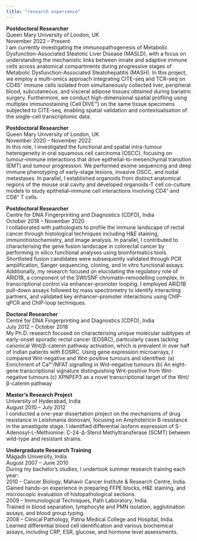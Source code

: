 ```yaml
---
title: "research experience"
---
```


::: justify-text
**Postdoctoral Researcher**\
Queen Mary University of London, UK\
November 2022 – Present\
I am currently investigating the immunopathogenesis of Metabolic Dysfunction-Associated Steatotic Liver Disease (MASLD), with a focus on understanding the mechanistic links between innate and adaptive immune cells across anatomical compartments during progressive stages of Metabolic Dysfunction-Associated Steatohepatitis (MASH). In this project, we employ a multi-omics approach integrating CITE-seq and TCR-seq on CD45⁺ immune cells isolated from simultaneously collected liver, peripheral blood, subcutaneous, and visceral adipose tissues obtained during bariatric surgery. Furthermore, we conduct high-dimensional spatial profiling using multiplex immunostaining (Cell DIVE™) on the same tissue specimens subjected to CITE-seq, enabling spatial validation and contextualisation of the single-cell transcriptomic data.

**Postdoctoral Researcher**\
Queen Mary University of London, UK\
November 2020 – November 2022\
In this role, I investigated the functional and spatial intra-tumour heterogeneity in oral squamous cell carcinoma (OSCC), focusing on tumour–immune interactions that drive epithelial-to-mesenchymal transition (EMT) and tumour progression. We performed exome sequencing and deep immune phenotyping of early-stage lesions, invasive OSCC, and nodal metastases. In parallel, I established organoids from distinct anatomical regions of the mouse oral cavity and developed organoids-T cell co-culture models to study epithelial–immune cell interactions involving CD4⁺ and CD8⁺ T cells.

**Postdoctoral Researcher**\
Centre for DNA Fingerprinting and Diagnostics (CDFD), India\
October 2018 – November 2020\
I collaborated with pathologists to profile the immune landscape of rectal cancer through histological techniques including H&E staining, immunohistochemistry, and image analysis. In parallel, I contributed to characterising the gene fusion landscape in colorectal cancer by performing in silico functional analyses using bioinformatics tools. Shortlisted fusion candidates were subsequently validated through PCR amplification, Sanger sequencing, cloning, and in vitro functional assays.\
Additionally, my research focused on elucidating the regulatory role of ARID1B, a component of the SWI/SNF chromatin-remodelling complex, in transcriptional control via enhancer–promoter looping. I employed ARID1B pull-down assays followed by mass spectrometry to identify interacting partners, and validated key enhancer–promoter interactions using ChIP-qPCR and ChIP-loop techniques.

**Doctoral Researcher**\
Centre for DNA Fingerprinting and Diagnostics (CDFD), India\
July 2012 – October 2018\
My Ph.D. research focused on characterising unique molecular subtypes of early-onset sporadic rectal cancer (EOSRC), particularly cases lacking canonical Wnt/β-catenin pathway activation, which is prevalent in over half of Indian patients with EOSRC. Using gene expression microarrays, I compared Wnt-negative and Wnt-positive tumours and identified: (a) Enrichment of Ca²⁺/NFAT signalling in Wnt-negative tumours
(b) An eight-gene transcriptional signature distinguishing Wnt-positive from Wnt-negative tumours
(c) XPNPEP3 as a novel transcriptional target of the Wnt/β-catenin pathway

**Master’s Research Project**\
University of Hyderabad, India\
August 2010 – July 2012  
I conducted a one-year dissertation project on the mechanisms of drug resistance in Leishmania donovani, focusing on Amphotericin B resistance in the amastigote stage. I identified differential isoform expression of S-Adenosyl-L-Methionine: C-24-Δ-Sterol Methyltransferase (SCMT) between wild-type and resistant strains.

**Undergraduate Research Training**\
Magadh University, India\
August 2007 – June 2010 \
During my bachelor's studies, I undertook summer research training each year:\
2010 – Cancer Biology, Mahavir Cancer Institute & Research Centre, India.\
Gained hands-on experience in preparing FFPE blocks, H&E staining, and microscopic evaluation of histopathological sections.\
2009 – Immunological Techniques, Path Laboratory, India.\
Trained in blood separation, lymphocyte and PMN isolation, agglutination assays, and blood group typing.\
2008 – Clinical Pathology, Patna Medical College and Hospital, India.\
Learned differential blood cell identification and various biochemical assays, including CRP, ESR, glucose, and hormone level assessments.
:::

